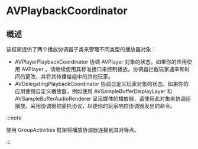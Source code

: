 # AVPlaybackCoordinator

<ToBePolishedAfterTranslation />

<OriginalSource
  title="AVPlaybackCoordinator"
  url="https://developer.apple.com/documentation/avfoundation/avplaybackcoordinator"
  summary="协调连接组中播放器播放的对象"
/>

## 概述

该框架提供了两个播放协调器子类来管理不同类型的播放器对象：

- AVPlayerPlaybackCoordinator 协调 AVPlayer 对象的状态。如果你的应用使用 AVPlayer ，请继续使用其标准接口来控制播放。协调器拦截玩家速率和时间的更改，并将其传播给组中的其他玩家。
- AVDelegatingPlaybackCoordinator 协调自定义玩家对象的状态。如果你的应用使用自定义播放器，例如使用 AVSampleBufferDisplayLayer 和 AVSampleBufferAudioRenderer 呈现媒体的播放器，请使用此对象来协调组播放。采用协调器的委托协议，以便你的玩家响应协调器发出的命令。

:::note

使用 GroupActivities 框架将播放协调器连接到其对等点。

:::
